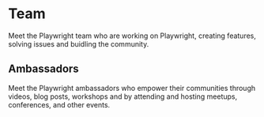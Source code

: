 # Team


Meet the Playwright team who are working on Playwright, creating features, solving issues and buidling the community.

<Team />

## Ambassadors

Meet the Playwright ambassadors who empower their communities through videos, blog posts, workshops and by attending and hosting meetups, conferences, and other events.

<Ambassadors />
